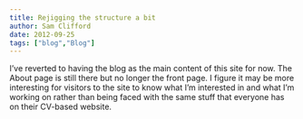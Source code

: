 ```yaml
---
title: Rejigging the structure a bit
author: Sam Clifford
date: 2012-09-25
tags: ["blog","Blog"]
---
```


I've reverted to having the blog as the main content of this site for now. The About page is still there but no longer the front page. I figure it may be more interesting for visitors to the site to know what I'm interested in and what I'm working on rather than being faced with the same stuff that everyone has on their CV-based website.